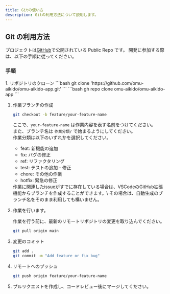 ```yaml
---
title: Gitの使い方
description: Gitの利用方法について説明します。
---
```


## Git の利用方法

プロジェクトは[GitHub](https://github.com/omu-aikido/omu-aikido-app)で公開されている Public Repo です。
開発に参加する際は、以下の手順に従ってください。

### 手順


<Steps>
1. リポジトリのクローン
    <Tabs>
      <TabItem label="HTTPS">
        ```bash
        git clone 'https://github.com/omu-aikido/omu-aikido-app.git'
        ```
      </TabItem>
      <TabItem label="GitHub CLI">
        ```bash
        gh repo clone omu-aikido/omu-aikido-app
        ```
      </TabItem>
    </Tabs>

1. 作業ブランチの作成

    ```bash
    git checkout -b feature/your-feature-name
    ```

    ここで、`your-feature-name` は作業内容を表す名前をつけてください。  
    また、ブランチ名は `作業分類/` で始まるようにしてください。  
    作業分類は以下のいずれかを選択してください。

    - feat: 新機能の追加
    - fix: バグの修正
    - ref: リファクタリング
    - test: テストの追加・修正
    - chore: その他の作業
    - hotfix: 緊急の修正

    <Aside>
        作業に関連したissueがすでに存在している場合は、VSCodeのGitHub拡張機能からブランチを作成することができます。\
        その場合は、自動生成のブランチ名をそのまま利用しても構いません。
    </Aside>

1. 作業を行います。

    作業を行う前に、最新のリモートリポジトリの変更を取り込んでください。

    ```bash
    git pull origin main
    ```

1. 変更のコミット

    ```bash
    git add .
    git commit -m "Add feature or fix bug"
    ```

1. リモートへのプッシュ

    ```bash
    git push origin feature/your-feature-name
    ```

1. プルリクエストを作成し、コードレビュー後にマージしてください。

</Steps>
